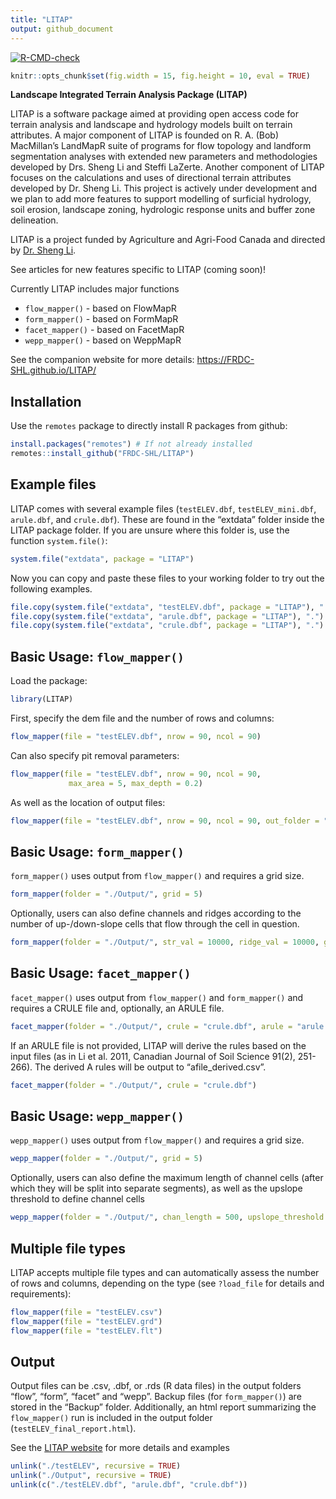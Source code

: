 ```yaml
---
title: "LITAP"
output: github_document
---
```


<!-- badges: start -->
[![R-CMD-check](https://github.com/FRDC-SHL/LITAP/workflows/R-CMD-check/badge.svg)](https://github.com/FRDC-SHL/LITAP/actions)
<!-- badges: end -->

```r
knitr::opts_chunk$set(fig.width = 15, fig.height = 10, eval = TRUE)
```

__Landscape Integrated Terrain Analysis Package (LITAP)__

LITAP is a software package aimed at providing open access code for terrain
analysis and landscape and hydrology models built on terrain attributes. A major
component of LITAP is founded on R. A. (Bob) MacMillan's LandMapR suite of
programs for flow topology and landform segmentation analyses with extended new
parameters and methodologies developed by Drs. Sheng Li and Steffi LaZerte.
Another component of LITAP focuses on the calculations and uses of directional
terrain attributes developed by Dr. Sheng Li. This project is actively under
development and we plan to add more features to support modelling of surficial
hydrology, soil erosion, landscape zoning, hydrologic response units and buffer
zone delineation.

LITAP is a project funded by Agriculture and Agri-Food Canada and
directed by [Dr. Sheng Li](https://profils-profiles.science.gc.ca/en/profile/sheng-li-phd).

See articles for new features specific to LITAP (coming soon)!

Currently LITAP includes major functions

- `flow_mapper()` - based on FlowMapR
- `form_mapper()` - based on FormMapR
- `facet_mapper()` - based on FacetMapR
- `wepp_mapper()` - based on WeppMapR

See the companion website for more details: <https://FRDC-SHL.github.io/LITAP/>

## Installation

Use the `remotes` package to directly install R packages from github:

```r
install.packages("remotes") # If not already installed
remotes::install_github("FRDC-SHL/LITAP") 
```

## Example files

LITAP comes with several example files (`testELEV.dbf`, `testELEV_mini.dbf`,
`arule.dbf`, and `crule.dbf`). These are found in the "extdata" folder inside
the LITAP package folder. If you are unsure where this folder is, use the
function `system.file()`:

```r
system.file("extdata", package = "LITAP")
```

Now you can copy and paste these files to your working folder to try out the following examples.

```r
file.copy(system.file("extdata", "testELEV.dbf", package = "LITAP"), ".")
file.copy(system.file("extdata", "arule.dbf", package = "LITAP"), ".")
file.copy(system.file("extdata", "crule.dbf", package = "LITAP"), ".")
```

## Basic Usage: `flow_mapper()`

Load the package:
```r
library(LITAP)
```

First, specify the dem file and the number of rows and columns:

```r
flow_mapper(file = "testELEV.dbf", nrow = 90, ncol = 90)
```

Can also specify pit removal parameters:

```r
flow_mapper(file = "testELEV.dbf", nrow = 90, ncol = 90, 
             max_area = 5, max_depth = 0.2)
```

As well as the location of output files:
```r
flow_mapper(file = "testELEV.dbf", nrow = 90, ncol = 90, out_folder = "./Output/")
```

## Basic Usage: `form_mapper()`

`form_mapper()` uses output from `flow_mapper()` and requires a grid size.

```r
form_mapper(folder = "./Output/", grid = 5)
```

Optionally, users can also define channels and ridges according to the number of up-/down-slope cells that flow through the cell in question.

```r
form_mapper(folder = "./Output/", str_val = 10000, ridge_val = 10000, grid = 5)
```

## Basic Usage: `facet_mapper()`

`facet_mapper()` uses output from `flow_mapper()` and `form_mapper()` and requires a CRULE file
and, optionally, an ARULE file.

```r
facet_mapper(folder = "./Output/", crule = "crule.dbf", arule = "arule.dbf")
```

If an ARULE file is not provided, LITAP will derive the rules based on the input 
files (as in Li et al. 2011, Canadian Journal of Soil Science 91(2), 251-266). 
The derived A rules will be output to "afile_derived.csv".

```r
facet_mapper(folder = "./Output/", crule = "crule.dbf")
```

## Basic Usage: `wepp_mapper()`

`wepp_mapper()` uses output from `flow_mapper()` and requires a grid size.

```r
wepp_mapper(folder = "./Output/", grid = 5)
```

Optionally, users can also define the maximum length of channel cells 
(after which they will be split into separate segments), as well as the 
upslope threshold to define channel cells 

```r
wepp_mapper(folder = "./Output/", chan_length = 500, upslope_threshold = 500, grid = 5)
```

## Multiple file types

LITAP accepts multiple file types and can automatically assess the number of rows and columns, depending on the type (see `?load_file` for details and requirements):

```r
flow_mapper(file = "testELEV.csv")
flow_mapper(file = "testELEV.grd")
flow_mapper(file = "testELEV.flt")
```

## Output

Output files can be .csv, .dbf, or .rds (R data files) in the output folders "flow", "form", "facet" and "wepp". Backup files (for `form_mapper()`) are stored in the "Backup" folder. Additionally, an html report summarizing the `flow_mapper()` run is included in the output folder (`testELEV_final_report.html`).

See the [LITAP website](http://FRDC-SHL.github.io/LITAP/) for more details and examples

```r
unlink("./testELEV", recursive = TRUE)
unlink("./Output", recursive = TRUE)
unlink(c("./testELEV.dbf", "arule.dbf", "crule.dbf"))
```
